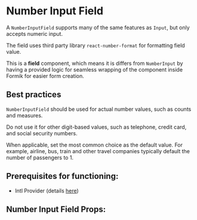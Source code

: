 

# Number Input Field

A `NumberInputField` supports many of the same features as `Input`, but only accepts numeric input.

The field uses third party library `react-number-format` for formatting field value.

This is a **field** component, which means it is differs from `NumberInput` by having a provided logic for seamless
wrapping of the component inside Formik for easier form creation.

## Best practices

`NumberInputField` should be used for actual number values, such as counts and measures.

Do not use it for other digit-based values, such as telephone, credit card, and social security numbers.

When applicable, set the most common choice as the default value. For example, airline, bus, train and other travel companies typically default the number of passengers to 1.

## **Prerequisites for functioning**:

- Intl Provider (details [here](/docs/component-library-intl-intl--basic))

<Stories includePrimary={true} />

## Number Input Field Props:

<ArgsTable of={NumberInputField} />
